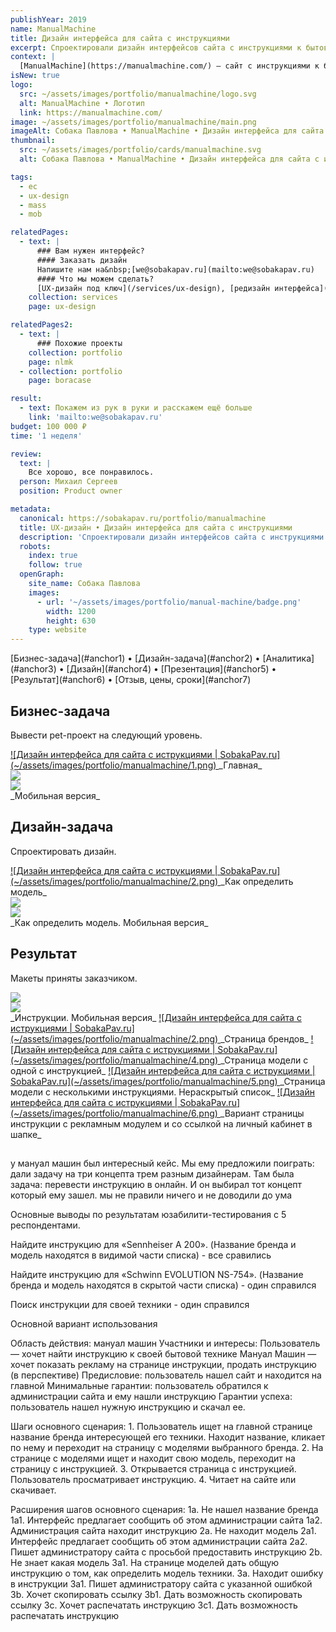 ```yaml
---
publishYear: 2019
name: ManualMachine
title: Дизайн интерфейса для сайта с инструкциями
excerpt: Спроектировали дизайн интерфейсов сайта с инструкциями к бытовой технике
context: |
  [ManualMachine](https://manualmachine.com/) — сайт с инструкциями к бытовой технике
isNew: true
logo:
  src: ~/assets/images/portfolio/manualmachine/logo.svg
  alt: ManualMachine • Логотип
  link: https://manualmachine.com/
image: ~/assets/images/portfolio/manualmachine/main.png
imageAlt: Собака Павлова • ManualMachine • Дизайн интерфейса для сайта с инструкциями
thumbnail:
  src: ~/assets/images/portfolio/cards/manualmachine.svg
  alt: Собака Павлова • ManualMachine • Дизайн интерфейса для сайта с инструкциями

tags:
  - ec
  - ux-design
  - mass
  - mob

relatedPages:
  - text: |
      ### Вам нужен интерфейс?
      #### Заказать дизайн
      Напишите нам на&nbsp;[we@sobakapav.ru](mailto:we@sobakapav.ru) 
      #### Что мы можем сделать?
      [UX-дизайн под ключ](/services/ux-design), [редизайн интерфейса](/services/redesign), [продуктовые исследования](/services/research) и [многое другое](/services).
    collection: services
    page: ux-design

relatedPages2:
  - text: |
      ### Похожие проекты
    collection: portfolio
    page: nlmk
  - collection: portfolio
    page: boracase

result:
  - text: Покажем из рук в руки и расскажем ещё больше
    link: 'mailto:we@sobakapav.ru'
budget: 100 000 ₽
time: '1 неделя'

review:
  text: |
    Все хорошо, все понравилось.
  person: Михаил Сергеев
  position: Product owner

metadata:
  canonical: https://sobakapav.ru/portfolio/manualmachine
  title: UX-дизайн • Дизайн интерфейса для сайта с инструкциями
  description: 'Спроектировали дизайн интерфейсов сайта с инструкциями к бытовой технике'
  robots:
    index: true
    follow: true
  openGraph:
    site_name: Собака Павлова
    images:
      - url: '~/assets/images/portfolio/manual-machine/badge.png'
        width: 1200
        height: 630
    type: website
---
```



<TOC>
  [Бизнес-задача](#anchor1) • [Дизайн-задача](#anchor2) • [Аналитика](#anchor3) • [Дизайн](#anchor4) •
  [Презентация](#anchor5) • [Результат](#anchor6) • [Отзыв, цены, сроки](#anchor7)
</TOC>

## <a name="anchor1" />Бизнес-задача

Вывести pet-проект на следующий уровень.

<a href="/images/portfolio/manualmachine/1.png" target="_blank" alt="Дизайн интерфейса для сайта с иструкциями">
  ![Дизайн интерфейса для сайта с иструкциями | SobakaPav.ru](~/assets/images/portfolio/manualmachine/1.png)
</a>
_Главная_

<div class="flex gap-2 flex-wrap mb-2">
  <div class="daisy-mockup-phone">
    <div class="daisy-camera"></div>
    <div class="daisy-display">
      <div class="daisy-artboard daisy-artboard-demo daisy-phone-1 items-start">
        <img src="/images/portfolio/manualmachine/7.png" />
      </div>
    </div>
  </div>
  <div class="daisy-mockup-phone">
    <div class="daisy-camera"></div>
    <div class="daisy-display">
      <div class="daisy-artboard daisy-artboard-demo daisy-phone-1">
        <img src="/images/portfolio/manualmachine/8.png" />
      </div>
    </div>
  </div>
</div>
_Мобильная версия_

## <a name="anchor2" />Дизайн-задача

Спроектировать дизайн.

<a href="/images/portfolio/manualmachine/3.png" target="_blank" alt="Дизайн интерфейса для сайта с иструкциями">
  ![Дизайн интерфейса для сайта с иструкциями | SobakaPav.ru](~/assets/images/portfolio/manualmachine/2.png)
</a>
_Как определить модель_

<div class="flex gap-2 flex-wrap mb-2">
  <div class="daisy-mockup-phone">
    <div class="daisy-camera"></div>
    <div class="daisy-display">
      <div class="daisy-artboard daisy-artboard-demo daisy-phone-1 items-start">
        <img src="/images/portfolio/manualmachine/9.png" />
      </div>
    </div>
  </div>
  <div class="daisy-mockup-phone">
    <div class="daisy-camera"></div>
    <div class="daisy-display">
      <div class="daisy-artboard daisy-artboard-demo daisy-phone-1">
        <img src="/images/portfolio/manualmachine/10.png" />
      </div>
    </div>
  </div>
</div>
_Как определить модель. Мобильная версия_

## <a name="anchor3" />Результат

Макеты приняты заказчиком.

<div class="flex gap-2 flex-wrap mb-2">
  <div class="daisy-mockup-phone">
    <div class="daisy-camera"></div>
    <div class="daisy-display">
      <div class="daisy-artboard daisy-artboard-demo daisy-phone-1 items-start">
        <img src="/images/portfolio/manualmachine/11.png" />
      </div>
    </div>
  </div>
  <div class="daisy-mockup-phone">
    <div class="daisy-camera"></div>
    <div class="daisy-display">
      <div class="daisy-artboard daisy-artboard-demo daisy-phone-1">
        <img src="/images/portfolio/manualmachine/12.png" />
      </div>
    </div>
  </div>
</div>
_Инструкции. Мобильная версия_

<a href="/images/portfolio/manualmachine/2.png" target="_blank" alt="Дизайн интерфейса для сайта с иструкциями">
  ![Дизайн интерфейса для сайта с иструкциями | SobakaPav.ru](~/assets/images/portfolio/manualmachine/2.png)
</a>
_Страница брендов_

<a href="/images/portfolio/manualmachine/4.png" target="_blank" alt="Дизайн интерфейса для сайта с иструкциями">
  ![Дизайн интерфейса для сайта с иструкциями | SobakaPav.ru](~/assets/images/portfolio/manualmachine/4.png)
</a>
_Страница модели с одной с инструкцией_

<a href="/images/portfolio/manualmachine/5.png" target="_blank" alt="Дизайн интерфейса для сайта с иструкциями">
  ![Дизайн интерфейса для сайта с иструкциями | SobakaPav.ru](~/assets/images/portfolio/manualmachine/5.png)
</a>
_Страница модели с несколькими инструкциями. Нераскрытый список_

<a href="/images/portfolio/manualmachine/6.png" target="_blank" alt="Дизайн интерфейса для сайта с иструкциями">
  ![Дизайн интерфейса для сайта с иструкциями | SobakaPav.ru](~/assets/images/portfolio/manualmachine/6.png)
</a>
_Вариант страницы инструкции с рекламным модулем и со ссылкой на личный кабинет в шапке_

## <a name="anchor4" />

у мануал машин был интересный кейс. Мы ему предложили поиграть: дали задачу на три концепта трем разным дизайнерам. Там была задача: перевести инструкцию в онлайн. И он выбирал тот концепт который ему зашел.
мы не правили ничего и не доводили до ума

Основные выводы по результатам юзабилити-тестирования с 5 респондентами.

Найдите инструкцию для
«Sennheiser A 200».
(Название бренда и модель находятся в видимой части списка) - все сравились

Найдите инструкцию для
«Schwinn EVOLUTION NS-754».
(Название бренда и модель находятся в скрытой части списка) - один справился

Поиск инструкции для своей техники - один справился

Основной вариант использования

Область действия: мануал машин
Участники и интересы:
Пользователь — хочет найти инструкцию к своей бытовой технике
Мануал Машин — хочет показать рекламу на странице инструкции, продать инструкцию (в перспективе)
Предисловие: пользователь нашел сайт и находится на главной
Минимальные гарантии: пользователь обратился к администрации сайта и ему нашли инструкцию
Гарантии успеха: пользователь нашел нужную инструкцию и скачал ее.

Шаги основного сценария: 1. Пользователь ищет на главной странице название бренда интересующей его техники. Находит название, кликает по нему и переходит на страницу с моделями выбранного бренда. 2. На странице с моделями ищет и находит свою модель, переходит на страницу с инструкцией. 3. Открывается страница с инструкцией. Пользователь просматривает инструкцию. 4. Читает на сайте или скачивает.

Расширения шагов основного сценария:
1а. Не нашел название бренда
1а1. Интерфейс предлагает сообщить об этом администрации сайта
1а2. Администрация сайта находит инструкцию
2а. Не находит модель
2а1. Интерфейс предлагает сообщить об этом администрации сайта
2а2. Пишет администратору сайта с просьбой предоставить инструкцию
2b. Не знает какая модель
3а1. На странице моделей дать общую инструкцию о том, как определить модель техники.
3а. Находит ошибку в инструкции
3а1. Пишет администратору сайта с указанной ошибкой
3b. Хочет скопировать ссылку
3b1. Дать возможность скопировать ссылку
3c. Хочет распечатать инструкцию
3c1. Дать возможность распечатать инструкцию
